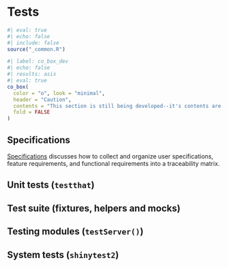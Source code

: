 # Tests {#sec-tests .unnumbered}

```r
#| eval: true 
#| echo: false 
#| include: false
source("_common.R")
```

```r
#| label: co_box_dev
#| echo: false
#| results: asis
#| eval: true
co_box(
  color = "o", look = "minimal",
  header = "Caution",
  contents = "This section is still being developed--it's contents are subject to change.",
  fold = FALSE
)
```

## Specifications

[Specifications](test_specs.qmd) discusses how to collect and organize user specifications, feature requirements, and functional requirements into a traceability matrix. 

## Unit tests (`testthat`)



## Test suite (fixtures, helpers and mocks)

## Testing modules (`testServer()`)

## System tests (`shinytest2`)